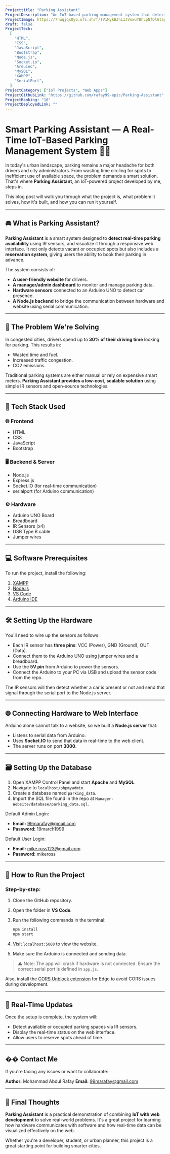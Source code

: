 ```yaml
---
Projecttitle: "Parking Assistant"
ProjectDescription: "An IoT-based parking management system that detects available parking spots using Arduino and IR sensors, provides real-time updates, and allows reservations through a web interface."
ProjectImage: https://7huqjqx8yo.ufs.sh/f/TViMykBJnLIJVowuYBhLpNfDlGtag3IM2qo1QCHSWJuVyn47
draft: false
ProjectTech:
  [
    "HTML",
    "CSS",
    "JavaScript",
    "Bootstrap",
    "Node.js",
    "Socket.io",
    "Arduino",
    "MySQL",
    "XAMPP",
    "SerialPort",
  ]
ProjectCategory: ["IoT Projects", "Web Apps"]
ProjectGithubLink: "https://github.com/rafay99-epic/Parking-Assistant"
ProjectRanking: "10"
ProjectDeployedLink: ""
---
```


# Smart Parking Assistant — A Real-Time IoT-Based Parking Management System 🚗📡

In today's urban landscape, parking remains a major headache for both drivers and city administrators. From wasting time circling for spots to inefficient use of available space, the problem demands a smart solution. That's where **Parking Assistant**, an IoT-powered project developed by me, steps in.

This blog post will walk you through what the project is, what problem it solves, how it's built, and how you can run it yourself.

---

## 🚘 What is Parking Assistant?

**Parking Assistant** is a smart system designed to **detect real-time parking availability** using IR sensors, and visualize it through a responsive web interface. It not only detects vacant or occupied spots but also includes a **reservation system**, giving users the ability to book their parking in advance.

The system consists of:

- **A user-friendly website** for drivers.
- **A manager/admin dashboard** to monitor and manage parking data.
- **Hardware sensors** connected to an Arduino UNO to detect car presence.
- **A Node.js backend** to bridge the communication between hardware and website using serial communication.

---

## 🎯 The Problem We're Solving

In congested cities, drivers spend up to **30% of their driving time** looking for parking. This results in:

- Wasted time and fuel.
- Increased traffic congestion.
- CO2 emissions.

Traditional parking systems are either manual or rely on expensive smart meters. **Parking Assistant provides a low-cost, scalable solution** using simple IR sensors and open-source technologies.

---

## 🔧 Tech Stack Used

### 🌐 Frontend

- HTML
- CSS
- JavaScript
- Bootstrap

### 🖥️ Backend & Server

- Node.js
- Express.js
- Socket.IO (for real-time communication)
- serialport (for Arduino communication)

### ⚙️ Hardware

- Arduino UNO Board
- Breadboard
- IR Sensors (x4)
- USB Type B cable
- Jumper wires

---

## 💻 Software Prerequisites

To run the project, install the following:

1. [XAMPP](https://www.ionos.com/digitalguide/server/tools/xampp-tutorial-create-your-own-local-test-server/)
2. [Node.js](https://treehouse.github.io/installation-guides/windows/node-windows.html)
3. [VS Code](https://medium.com/nerd-for-tech/install-visual-studio-code-fe3908c5cf15)
4. [Arduino IDE](https://www.tutorialspoint.com/arduino/arduino_installation.htm)

---

## 🛠️ Setting Up the Hardware

You'll need to wire up the sensors as follows:

- Each IR sensor has **three pins**: VCC (Power), GND (Ground), OUT (Data).
- Connect them to the Arduino UNO using jumper wires and a breadboard.
- Use the **5V pin** from Arduino to power the sensors.
- Connect the Arduino to your PC via USB and upload the sensor code from the repo.

The IR sensors will then detect whether a car is present or not and send that signal through the serial port to the Node.js server.

---

## 🌐 Connecting Hardware to Web Interface

Arduino alone cannot talk to a website, so we built a **Node.js server** that:

- Listens to serial data from Arduino.
- Uses **Socket.IO** to send that data in real-time to the web client.
- The server runs on port **3000**.

---

## 🗃️ Setting Up the Database

1. Open XAMPP Control Panel and start **Apache** and **MySQL**.
2. Navigate to `localhost/phpmyadmin`.
3. Create a database named `parking_data`.
4. Import the SQL file found in the repo at `Manager-Website/database/parking_data.sql`.

Default Admin Login:

- **Email:** [99marafay@gmail.com](mailto:99marafay@gmail.com)
- **Password:** 19march1999

Default User Login:

- **Email:** [mike.ross123@gmail.com](mailto:mike.ross123@gmail.com)
- **Password:** mikeross

---

## 🚀 How to Run the Project

### Step-by-step:

1. Clone the GitHub repository.
2. Open the folder in **VS Code**.
3. Run the following commands in the terminal:

   ```bash
   npm install
   npm start
   ```

4. Visit `localhost:5000` to view the website.
5. Make sure the Arduino is connected and sending data.

> ⚠️ Note: The app will crash if hardware is not connected. Ensure the correct serial port is defined in `app.js`.

Also, install the [CORS Unblock extension](https://microsoftedge.microsoft.com/addons/detail/cors-unblock/hkjklmhkbkdhlgnnfbbcihcajofmjgbh) for Edge to avoid CORS issues during development.

---

## 📍 Real-Time Updates

Once the setup is complete, the system will:

- Detect available or occupied parking spaces via IR sensors.
- Display the real-time status on the web interface.
- Allow users to reserve spots ahead of time.

---

## �� Contact Me

If you're facing any issues or want to collaborate:

**Author:** Mohammad Abdul Rafay
**Email:** [99marafay@gmail.com](mailto:99marafay@gmail.com)

---

## 🎯 Final Thoughts

**Parking Assistant** is a practical demonstration of combining **IoT with web development** to solve real-world problems. It's a great project for learning how hardware communicates with software and how real-time data can be visualized effectively on the web.

Whether you're a developer, student, or urban planner, this project is a great starting point for building smarter cities.
